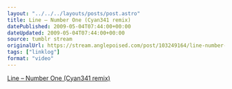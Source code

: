 ```yaml
---
layout: "../../../layouts/posts/post.astro"
title: Line – Number One (Cyan341 remix)
datePublished: 2009-05-04T07:44:00+00:00
dateUpdated: 2009-05-04T07:44:00+00:00
source: tumblr stream
originalUrl: https://stream.anglepoised.com/post/103249164/line-number-one-cyan341-remix
tags: ["linklog"]
format: "video"
---
```


[Line &#8211; Number One (Cyan341 remix)][1]

[1]: https://line.bandcamp.com/track/number-one-cyan341-remix
